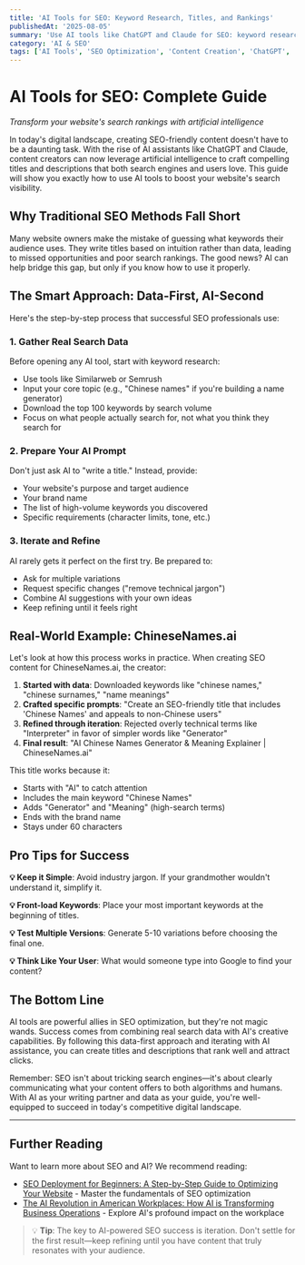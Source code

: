 ```yaml
---
title: 'AI Tools for SEO: Keyword Research, Titles, and Rankings'
publishedAt: '2025-08-05'
summary: 'Use AI tools like ChatGPT and Claude for SEO: keyword research, title and description generation, and on-page optimization to boost rankings and clicks.'
category: 'AI & SEO'
tags: ['AI Tools', 'SEO Optimization', 'Content Creation', 'ChatGPT', 'Claude', 'Keyword Research', 'Website Optimization']
---
```


# AI Tools for SEO: Complete Guide

*Transform your website's search rankings with artificial intelligence*

In today's digital landscape, creating SEO-friendly content doesn't have to be a daunting task. With the rise of AI assistants like ChatGPT and Claude, content creators can now leverage artificial intelligence to craft compelling titles and descriptions that both search engines and users love. This guide will show you exactly how to use AI tools to boost your website's search visibility.

## Why Traditional SEO Methods Fall Short

Many website owners make the mistake of guessing what keywords their audience uses. They write titles based on intuition rather than data, leading to missed opportunities and poor search rankings. The good news? AI can help bridge this gap, but only if you know how to use it properly.

## The Smart Approach: Data-First, AI-Second

Here's the step-by-step process that successful SEO professionals use:

### 1. **Gather Real Search Data**

Before opening any AI tool, start with keyword research:
- Use tools like Similarweb or Semrush
- Input your core topic (e.g., "Chinese names" if you're building a name generator)
- Download the top 100 keywords by search volume
- Focus on what people actually search for, not what you think they search for

### 2. **Prepare Your AI Prompt**

Don't just ask AI to "write a title." Instead, provide:
- Your website's purpose and target audience
- Your brand name
- The list of high-volume keywords you discovered
- Specific requirements (character limits, tone, etc.)

### 3. **Iterate and Refine**

AI rarely gets it perfect on the first try. Be prepared to:
- Ask for multiple variations
- Request specific changes ("remove technical jargon")
- Combine AI suggestions with your own ideas
- Keep refining until it feels right

## Real-World Example: ChineseNames.ai

Let's look at how this process works in practice. When creating SEO content for ChineseNames.ai, the creator:

1. **Started with data**: Downloaded keywords like "chinese names," "chinese surnames," "name meanings"
2. **Crafted specific prompts**: "Create an SEO-friendly title that includes 'Chinese Names' and appeals to non-Chinese users"
3. **Refined through iteration**: Rejected overly technical terms like "Interpreter" in favor of simpler words like "Generator"
4. **Final result**: "AI Chinese Names Generator & Meaning Explainer | ChineseNames.ai"

This title works because it:
- Starts with "AI" to catch attention
- Includes the main keyword "Chinese Names"
- Adds "Generator" and "Meaning" (high-search terms)
- Ends with the brand name
- Stays under 60 characters

## Pro Tips for Success

**💡 Keep it Simple**: Avoid industry jargon. If your grandmother wouldn't understand it, simplify it.

**💡 Front-load Keywords**: Place your most important keywords at the beginning of titles.

**💡 Test Multiple Versions**: Generate 5-10 variations before choosing the final one.

**💡 Think Like Your User**: What would someone type into Google to find your content?

## The Bottom Line

AI tools are powerful allies in SEO optimization, but they're not magic wands. Success comes from combining real search data with AI's creative capabilities. By following this data-first approach and iterating with AI assistance, you can create titles and descriptions that rank well and attract clicks.

Remember: SEO isn't about tricking search engines—it's about clearly communicating what your content offers to both algorithms and humans. With AI as your writing partner and data as your guide, you're well-equipped to succeed in today's competitive digital landscape.

---

## Further Reading

Want to learn more about SEO and AI? We recommend reading:

- [SEO Deployment for Beginners: A Step-by-Step Guide to Optimizing Your Website](/blog/seo) - Master the fundamentals of SEO optimization
- [The AI Revolution in American Workplaces: How AI is Transforming Business Operations](/blog/ai-revolution-american-workplaces) - Explore AI's profound impact on the workplace

> 💡 **Tip**: The key to AI-powered SEO success is iteration. Don't settle for the first result—keep refining until you have content that truly resonates with your audience.